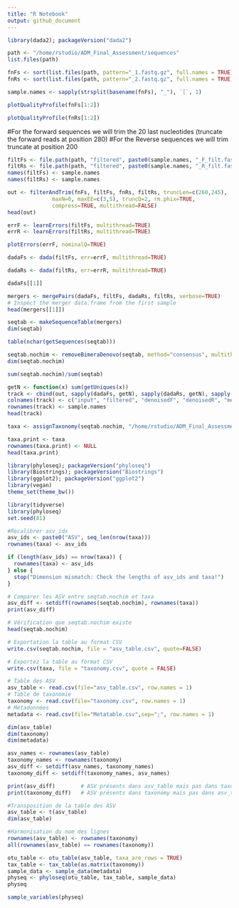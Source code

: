 ```yaml
---
title: "R Notebook"
output: github_document
---
```



```r
library(dada2); packageVersion("dada2")
```

```r
path <- "/home/rstudio/ADM_Final_Assessment/sequences"
list.files(path)

```

```r
fnFs <- sort(list.files(path, pattern="_1.fastq.gz", full.names = TRUE))
fnRs <- sort(list.files(path, pattern="_2.fastq.gz", full.names = TRUE))
```
```r
sample.names <- sapply(strsplit(basename(fnFs), "_"), `[`, 1)
```

```r
plotQualityProfile(fnFs[1:2])
```
```r
plotQualityProfile(fnRs[1:2])
```
#For the forward sequences we will trim the 20 last nucleotides (truncate the forward reads at position 280)
#For the Reverse sequences we will trim truncate at position 200

```r
filtFs <- file.path(path, "filtered", paste0(sample.names, "_F_filt.fastq.gz"))
filtRs <- file.path(path, "filtered", paste0(sample.names, "_R_filt.fastq.gz"))
names(filtFs) <- sample.names
names(filtRs) <- sample.names
```

```r
out <- filterAndTrim(fnFs, filtFs, fnRs, filtRs, truncLen=c(260,245),
              maxN=0, maxEE=c(3,5), truncQ=2, rm.phix=TRUE,
              compress=TRUE, multithread=FALSE)
head(out)
```

```r
errF <- learnErrors(filtFs, multithread=TRUE)
errR <- learnErrors(filtRs, multithread=TRUE)
```
```r
plotErrors(errF, nominalQ=TRUE)
```

```r
dadaFs <- dada(filtFs, err=errF, multithread=TRUE)
```

```r
dadaRs <- dada(filtRs, err=errR, multithread=TRUE)
```

```r
dadaFs[[1]]
```
```r
mergers <- mergePairs(dadaFs, filtFs, dadaRs, filtRs, verbose=TRUE)
# Inspect the merger data.frame from the first sample
head(mergers[[1]])
```

```r
seqtab <- makeSequenceTable(mergers)
dim(seqtab)
```
```r
table(nchar(getSequences(seqtab)))
```
```r
seqtab.nochim <- removeBimeraDenovo(seqtab, method="consensus", multithread=TRUE, verbose=TRUE)
dim(seqtab.nochim)
```
```r
sum(seqtab.nochim)/sum(seqtab)
```
```r
getN <- function(x) sum(getUniques(x))
track <- cbind(out, sapply(dadaFs, getN), sapply(dadaRs, getN), sapply(mergers, getN), rowSums(seqtab.nochim))
colnames(track) <- c("input", "filtered", "denoisedF", "denoisedR", "merged", "nonchim")
rownames(track) <- sample.names
head(track)
```
```r
taxa <- assignTaxonomy(seqtab.nochim, "/home/rstudio/ADM_Final_Assessment/silva_nr99_v138_wSpecies_train_set.fa.gz?download=1", multithread=TRUE)
```

```r
taxa.print <- taxa
rownames(taxa.print) <- NULL
head(taxa.print)
```

```r
library(phyloseq); packageVersion("phyloseq")
library(Biostrings); packageVersion("Biostrings")
library(ggplot2); packageVersion("ggplot2")
library(vegan)
theme_set(theme_bw())
```
```r
library(tidyverse)
library(phyloseq)
set.seed(81)
```


```r
#Recalibrer asv_ids
asv_ids <- paste0("ASV", seq_len(nrow(taxa)))
rownames(taxa) <- asv_ids
```

```r
if (length(asv_ids) == nrow(taxa)) {
  rownames(taxa) <- asv_ids
} else {
  stop("Dimension mismatch: Check the lengths of asv_ids and taxa!")
}
```

```r
# Comparer les ASV entre seqtab.nochim et taxa
asv_diff <- setdiff(rownames(seqtab.nochim), rownames(taxa))
print(asv_diff)
```
```r
# Vérification que seqtab.nochim existe
head(seqtab.nochim)

# Exportation la table au format CSV
write.csv(seqtab.nochim, file = "asv_table.csv", quote=FALSE)
```

```r
# Exportez la table au format CSV
write.csv(taxa, file = "taxonomy.csv", quote = FALSE)
```


```r
# Table des ASV
asv_table <- read.csv(file="asv_table.csv", row.names = 1)
# Table de taxonomie
taxonomy <- read.csv(file="taxonomy.csv", row.names = 1)
# Métadonnées
metadata <- read.csv(file="Metatable.csv",sep=";", row.names = 1)

```

```r
dim(asv_table)
dim(taxonomy)
dim(metadata)
```
```r
asv_names <- rownames(asv_table)
taxonomy_names <- rownames(taxonomy)
asv_diff <- setdiff(asv_names, taxonomy_names)
taxonomy_diff <- setdiff(taxonomy_names, asv_names)

print(asv_diff)        # ASV présents dans asv_table mais pas dans taxonomy
print(taxonomy_diff)   # ASV présents dans taxonomy mais pas dans asv_table

```

```r
#Transposition de la table des ASV 
asv_table <- t(asv_table)
dim(asv_table)

```
```r
#Harmonisation du nom des lignes
rownames(asv_table) <- rownames(taxonomy)
all(rownames(asv_table) == rownames(taxonomy))

```

```r
otu_table <- otu_table(asv_table, taxa_are_rows = TRUE)
tax_table <- tax_table(as.matrix(taxonomy))
sample_data <- sample_data(metadata)
physeq <- phyloseq(otu_table, tax_table, sample_data)
physeq
```
```r
sample_variables(physeq)
```

